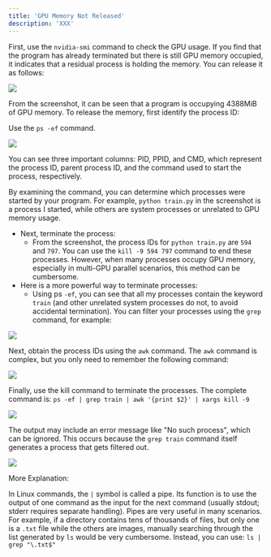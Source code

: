 ```yaml
---
title: 'GPU Memory Not Released'
description: 'XXX'
---
```


First, use the `nvidia-smi` command to check the GPU usage. If you find that the program has already terminated but there is still GPU memory occupied, it indicates that a residual process is holding the memory. You can release it as follows:

![](/images/faq-gpu-memory-1.png)

From the screenshot, it can be seen that a program is occupying 4388MiB of GPU memory. To release the memory, first identify the process ID:

Use the `ps -ef` command.

![](/images/faq-gpu-memory-2.png)

You can see three important columns: PID, PPID, and CMD, which represent the process ID, parent process ID, and the command used to start the process, respectively.

By examining the command, you can determine which processes were started by your program. For example, `python train.py` in the screenshot is a process I started, while others are system processes or unrelated to GPU memory usage. 

- Next, terminate the process:
    - From the screenshot, the process IDs for `python train.py` are `594` and `797`. You can use the `kill -9 594 797` command to end these processes. However, when many processes occupy GPU memory, especially in multi-GPU parallel scenarios, this method can be cumbersome. 
- Here is a more powerful way to terminate processes:
    - Using ps `-ef`, you can see that all my processes contain the keyword `train` (and other unrelated system processes do not, to avoid accidental termination). You can filter your processes using the `grep` command, for example:

![](/images/faq-gpu-memory-3.png)

Next, obtain the process IDs using the `awk` command. The `awk` command is complex, but you only need to remember the following command:

![](/images/faq-gpu-memory-4.png)

Finally, use the kill command to terminate the processes. The complete command is: ```ps -ef | grep train | awk '{print $2}' | xargs kill -9```

![](/images/faq-gpu-memory-5.png)

The output may include an error message like "No such process", which can be ignored. This occurs because the `grep train` command itself generates a process that gets filtered out.

![](/images/faq-gpu-memory-6.png)

More Explanation:

In Linux commands, the `|` symbol is called a pipe. Its function is to use the output of one command as the input for the next command (usually stdout; stderr requires separate handling). Pipes are very useful in many scenarios. For example, if a directory contains tens of thousands of files, but only one is a `.txt` file while the others are images, manually searching through the list generated by `ls` would be very cumbersome. Instead, you can use: `ls | grep "\.txt$"`


